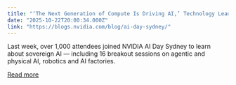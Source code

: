 ```yaml
---
title: "‘The Next Generation of Compute Is Driving AI,’ Technology Leader Says at NVIDIA AI Day Sydney"
date: "2025-10-22T20:00:34.000Z"
link: "https://blogs.nvidia.com/blog/ai-day-sydney/"
---
```


Last week, over 1,000 attendees joined NVIDIA AI Day Sydney to learn about sovereign AI — including 16 breakout sessions on agentic and physical AI, robotics and AI factories.

[Read more](https://blogs.nvidia.com/blog/ai-day-sydney/)
